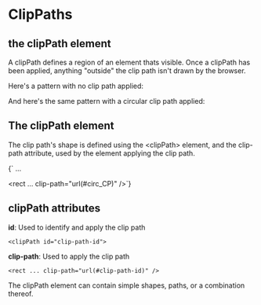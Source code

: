 
# ClipPaths

## the clipPath element

A clipPath defines a region of an element thats visible. Once a clipPath has been applied, anything "outside" the clip path isn't drawn by the browser.

Here's a pattern with no clip path applied:

<NoClip />

And here's the same pattern with a circular clip path applied:

<WithClip />

## The clipPath element

The clip path's shape is defined using the \<clipPath\> element, and the clip-path attribute, used by the element applying the clip path.

<Blocks>
  {`<defs>
    <clipPath id="circ_CP">
        <circle cx="250" cy="250" r="150" />
    </clipPath>
    ...
</defs>

<rect ... clip-path="url(#circ_CP)" />`}
</Blocks>

## clipPath attributes

**id**: Used to identify and apply the clip path

```
<clipPath id="clip-path-id">
```

**clip-path**: Used to apply the clip path

```
<rect ... clip-path="url(#clip-path-id)" />
```

The clipPath element can contain simple shapes, paths, or a combination thereof.

<StarClip />

